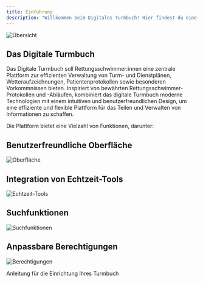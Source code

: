 ```yaml
---
title: Einführung
description: "Willkommen beim Digitales Turmbuch! Hier findest du eine kurze Einführung."
---
```


<img className="block " src="/images/intro.png" alt="Übersicht" />

## Das Digitale Turmbuch

Das Digitale Turmbuch soll Rettungsschwimmer:innen eine zentrale Plattform zur effizienten Verwaltung von Turm- und Dienstplänen, Wetteraufzeichnungen, Patientenprotokollen sowie besonderen Vorkommnissen bieten. Inspiriert von bewährten Rettungsschwimmer-Protokollen und -Abläufen, kombiniert das digitale Turmbuch moderne Technologien mit einem intuitiven und benutzerfreundlichen Design, um eine effiziente und flexible Plattform für das Teilen und Verwalten von Informationen zu schaffen.

Die Plattform bietet eine Vielzahl von Funktionen, darunter:

## Benutzerfreundliche Oberfläche

<img className="block" src="/images/dashboard-übersicht.png" alt="Oberfläche" />

## Integration von Echtzeit-Tools

<img className="block" src="/images/echtzeit-tools.png" alt="Echtzeit-Tools" />

## Suchfunktionen

<img className="block" src="/images/suchfunktionen.png" alt="Suchfunktionen" />

## Anpassbare Berechtigungen

<img
  className="block"
  src="/images/anpassbare-berechtigungen.png"
  alt="Berechtigungen"
/>

<CardGroup cols={2}>
  <Card
    title="Schnellstart"
    icon="person-running-fast"
    href="https://mintlify.com/docs/settings/global"
  >
    Anleitung für die Einrichtung Ihres Turmbuch
  </Card>
</CardGroup>
